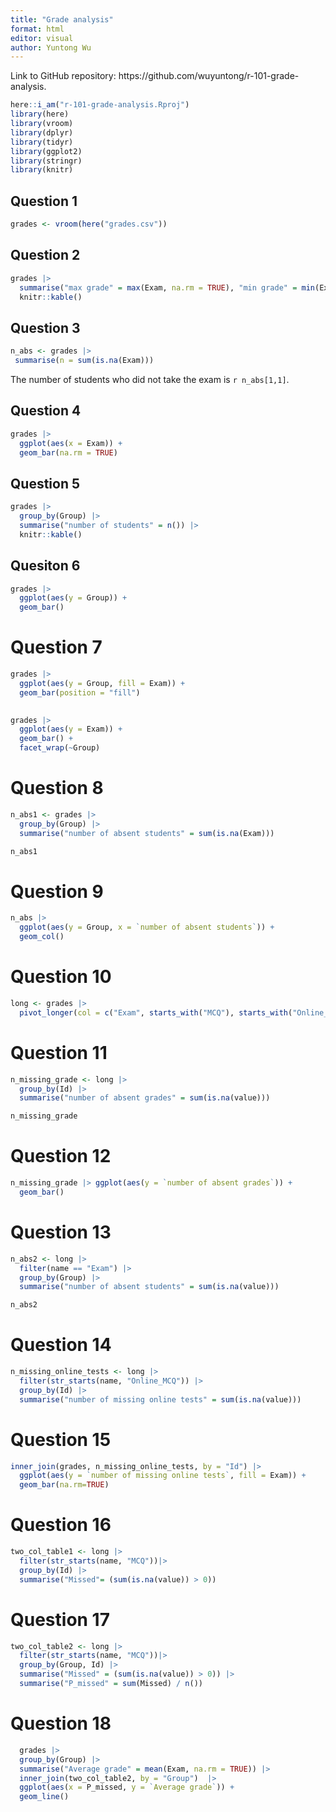 ```yaml
---
title: "Grade analysis"
format: html
editor: visual
author: Yuntong Wu
---
```

Link to GitHub repository: https://github.com/wuyuntong/r-101-grade-analysis.

```r
here::i_am("r-101-grade-analysis.Rproj")
library(here)
library(vroom)
library(dplyr)
library(tidyr)
library(ggplot2)
library(stringr)
library(knitr)
```

## Question 1
```r
grades <- vroom(here("grades.csv"))
```


## Question 2
```r
grades |>
  summarise("max grade" = max(Exam, na.rm = TRUE), "min grade" = min(Exam, na.rm = TRUE), "median grade" = median(Exam, na.rm = TRUE), "mean grade" = mean(Exam, na.rm = TRUE)) |>
  knitr::kable()
```

## Question 3
```r
n_abs <- grades |> 
 summarise(n = sum(is.na(Exam)))
```
The number of students who did not take the exam is `r n_abs[1,1]`.


## Question 4
```r
grades |> 
  ggplot(aes(x = Exam)) +
  geom_bar(na.rm = TRUE)
```


## Question 5
```r
grades |>
  group_by(Group) |>
  summarise("number of students" = n()) |>
  knitr::kable()
```


## Quesiton 6
```r
grades |> 
  ggplot(aes(y = Group)) +
  geom_bar()
```

# Question 7
```r
grades |>
  ggplot(aes(y = Group, fill = Exam)) +
  geom_bar(position = "fill") 
  
```


```r
grades |>
  ggplot(aes(y = Exam)) +
  geom_bar() +
  facet_wrap(~Group)
```
# Question 8

```r
n_abs1 <- grades |>
  group_by(Group) |>
  summarise("number of absent students" = sum(is.na(Exam)))

n_abs1
```

# Question 9

```r
n_abs |> 
  ggplot(aes(y = Group, x = `number of absent students`)) +
  geom_col()
```

# Question 10
```r
long <- grades |>
  pivot_longer(col = c("Exam", starts_with("MCQ"), starts_with("Online_MCQ")), names_to = "name", values_to = "value") 
```

# Question 11
```r
n_missing_grade <- long |>
  group_by(Id) |>
  summarise("number of absent grades" = sum(is.na(value)))

n_missing_grade
```

# Question 12
```r
n_missing_grade |> ggplot(aes(y = `number of absent grades`)) +
  geom_bar()
```


# Question 13
```r
n_abs2 <- long |> 
  filter(name == "Exam") |>
  group_by(Group) |>
  summarise("number of absent students" = sum(is.na(value)))

n_abs2
```


# Question 14
```r
n_missing_online_tests <- long |>
  filter(str_starts(name, "Online_MCQ")) |>
  group_by(Id) |>
  summarise("number of missing online tests" = sum(is.na(value)))
```


# Question 15
```r
inner_join(grades, n_missing_online_tests, by = "Id") |>
  ggplot(aes(y = `number of missing online tests`, fill = Exam)) +
  geom_bar(na.rm=TRUE)
```

# Question 16
```r
two_col_table1 <- long |>
  filter(str_starts(name, "MCQ"))|>
  group_by(Id) |>
  summarise("Missed"= (sum(is.na(value)) > 0))
```

# Question 17
```r
two_col_table2 <- long |>
  filter(str_starts(name, "MCQ"))|> 
  group_by(Group, Id) |> 
  summarise("Missed" = (sum(is.na(value)) > 0)) |> 
  summarise("P_missed" = sum(Missed) / n())
```
# Question 18
```r
  grades |> 
  group_by(Group) |>
  summarise("Average grade" = mean(Exam, na.rm = TRUE)) |>
  inner_join(two_col_table2, by = "Group")  |>
  ggplot(aes(x = P_missed, y = `Average grade`)) +
  geom_line()
```

